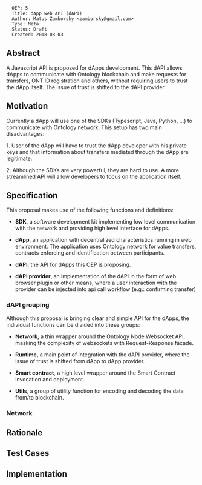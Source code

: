 <pre>
  OEP: 5
  Title: dApp web API (dAPI)
  Author: Matus Zamborsky <zamborsky@gmail.com>
  Type: Meta
  Status: Draft
  Created: 2018-08-03
</pre>

==Abstract==

A Javascript API is proposed for dApps development. This dAPI allows dApps to communicate with Ontology blockchain and make requests for transfers, ONT ID registration and others, without requiring users to trust the dApp itself. The issue of trust is shifted to the dAPI provider.

==Motivation==

Currently a dApp will use one of the SDKs (Typescript, Java, Python, ...) to communicate with Ontology network. This setup has two main disadvantages:

1. User of the dApp will have to trust the dApp developer with his private keys and that information about transfers mediated through the dApp are legitimate.

2. Although the SDKs are very powerful, they are hard to use. A more streamlined API will allow developers to focus on the application itself.

==Specification==

This proposal makes use of the following functions and definitions:

*'''SDK''', a software development kit implementing low level communication with the network and providing high level interface for dApps.

*'''dApp''', an application with decentralized characteristics running in web environment. The application uses Ontology network for value transfers, contracts enforcing and identification between participants.

*'''dAPI''', the API for dApps this OEP is proposing.

*'''dAPI provider''', an implementation of the dAPI in the form of web browser plugin or other means, where a user interaction with the provider can be injected into api call workflow (e.g.: confirming transfer)

===dAPI grouping===
Although this proposal is bringing clear and simple API for the dApps, the individual functions can be divided into these groups:

* '''Network''', a thin wrapper around the Ontology Node Websocket API, masking the complexity of websockets with Request-Response facade.

* '''Runtime''', a main point of integration with the dAPI provider, where the issue of trust is shifted from dApp to dApp provider.

* '''Smart contract''', a high level wrapper around the Smart Contract invocation and deployment.

* '''Utils''', a group of utility function for encoding and decoding the data from/to blockchain.

===Network===


==Rationale==

==Test Cases==

==Implementation==

